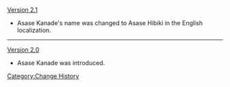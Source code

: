 [[Version 2.1]]
*Asase Kanade's name was changed to Asase Hibiki in the English localization.
----
[[Version 2.0]]
*Asase Kanade was introduced.
<noinclude>[[Category:Change History]]</noinclude>